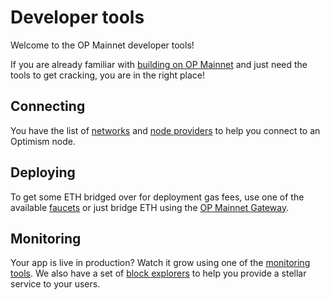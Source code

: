 # Developer tools

Welcome to the OP Mainnet developer tools!

If you are already familiar with [building on OP Mainnet](/op-mainnet/getting-started) and just need the tools to get cracking, you are in the right place!

## Connecting

You have the list of [networks](/op-mainnet/op-networks) and [node providers](/tools/rpc-providers) to help you connect to an Optimism node.

## Deploying

To get some ETH bridged over for deployment gas fees, use one of the available [faucets](/tools/faucets) or just bridge ETH using the [OP Mainnet Gateway](https://gateway.optimism.io/).

## Monitoring

Your app is live in production? Watch it grow using one of the [monitoring tools](monitoring/overview). We also have a set of [block explorers](monitoring/block-explorers) to help you provide a stellar service to your users.